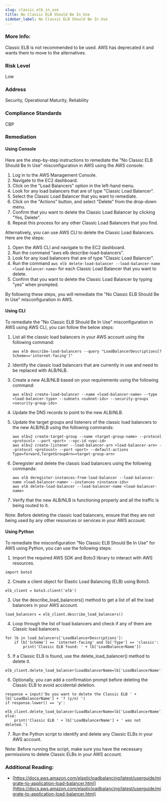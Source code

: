 ```yaml
---
slug: classic_elb_in_use
title: No Classic ELB Should Be In Use
sidebar_label: No Classic ELB Should Be In Use
---
```


### More Info:

Classic ELB is not recommended to be used. AWS has deprecated it and wants them to move to the alternatives.

### Risk Level

Low

### Address

Security, Operational Maturity, Reliability

### Compliance Standards

CBP


### Remediation

#### Using Console

Here are the step-by-step instructions to remediate the "No Classic ELB Should Be In Use" misconfiguration in AWS using the AWS console:

1. Log in to the AWS Management Console.
2. Navigate to the EC2 dashboard.
3. Click on the "Load Balancers" option in the left-hand menu.
4. Look for any load balancers that are of type "Classic Load Balancer".
5. Select the Classic Load Balancer that you want to remediate.
6. Click on the "Actions" button, and select "Delete" from the drop-down menu.
7. Confirm that you want to delete the Classic Load Balancer by clicking "Yes, Delete".
8. Repeat this process for any other Classic Load Balancers that you find.

Alternatively, you can use AWS CLI to delete the Classic Load Balancers. Here are the steps:

1. Open the AWS CLI and navigate to the EC2 dashboard.
2. Run the command "aws elb describe-load-balancers".
3. Look for any load balancers that are of type "Classic Load Balancer".
4. Run the command `aws elb delete-load-balancer --load-balancer-name <load-balancer-name>` for each Classic Load Balancer that you want to delete.
5. Confirm that you want to delete the Classic Load Balancer by typing "yes" when prompted.

By following these steps, you will remediate the "No Classic ELB Should Be In Use" misconfiguration in AWS.

#### Using CLI

To remediate the "No Classic ELB Should Be In Use" misconfiguration in AWS using AWS CLI, you can follow the below steps:

1. List all the classic load balancers in your AWS account using the following command:

   ```
   aws elb describe-load-balancers --query "LoadBalancerDescriptions[?Scheme=='internet-facing']"
   ```

2. Identify the classic load balancers that are currently in use and need to be replaced with ALB/NLB.

3. Create a new ALB/NLB based on your requirements using the following command:

   ```
   aws elbv2 create-load-balancer --name <load-balancer-name> --type <load-balancer-type> --subnets <subnet-ids> --security-groups <security-group-ids>
   ```

4. Update the DNS records to point to the new ALB/NLB.

5. Update the target groups and listeners of the classic load balancers to the new ALB/NLB using the following commands:

   ```
   aws elbv2 create-target-group --name <target-group-name> --protocol <protocol> --port <port> --vpc-id <vpc-id>
   aws elbv2 create-listener --load-balancer-arn <load-balancer-arn> --protocol <protocol> --port <port> --default-actions Type=forward,TargetGroupArn=<target-group-arn>
   ```

6. Deregister and delete the classic load balancers using the following commands:

   ```
   aws elb deregister-instances-from-load-balancer --load-balancer-name <load-balancer-name> --instances <instance-ids>
   aws elb delete-load-balancer --load-balancer-name <load-balancer-name>
   ```

7. Verify that the new ALB/NLB is functioning properly and all the traffic is being routed to it.

Note: Before deleting the classic load balancers, ensure that they are not being used by any other resources or services in your AWS account.

#### Using Python

To remediate the misconfiguration "No Classic ELB Should Be In Use" for AWS using Python, you can use the following steps:

1. Import the required AWS SDK and Boto3 library to interact with AWS resources.
```
import boto3
```

2. Create a client object for Elastic Load Balancing (ELB) using Boto3.
```
elb_client = boto3.client('elb')
```

3. Use the describe_load_balancers() method to get a list of all the load balancers in your AWS account.
```
load_balancers = elb_client.describe_load_balancers()
```

4. Loop through the list of load balancers and check if any of them are Classic load balancers.
```
for lb in load_balancers['LoadBalancerDescriptions']:
    if lb['Scheme'] == 'internet-facing' and lb['Type'] == 'classic':
        print('Classic ELB found: ' + lb['LoadBalancerName'])
```

5. If a Classic ELB is found, use the delete_load_balancer() method to delete it.
```
elb_client.delete_load_balancer(LoadBalancerName=lb['LoadBalancerName'])
```

6. Optionally, you can add a confirmation prompt before deleting the Classic ELB to avoid accidental deletion.
```
response = input('Do you want to delete the Classic ELB ' + lb['LoadBalancerName'] + '? (y/n) ')
if response.lower() == 'y':
    elb_client.delete_load_balancer(LoadBalancerName=lb['LoadBalancerName'])
else:
    print('Classic ELB ' + lb['LoadBalancerName'] + ' was not deleted.')
```

7. Run the Python script to identify and delete any Classic ELBs in your AWS account.

Note: Before running the script, make sure you have the necessary permissions to delete Classic ELBs in your AWS account.


### Additional Reading:

- [https://docs.aws.amazon.com/elasticloadbalancing/latest/userguide/migrate-to-application-load-balancer.html](https://docs.aws.amazon.com/elasticloadbalancing/latest/userguide/migrate-to-application-load-balancer.html) 

